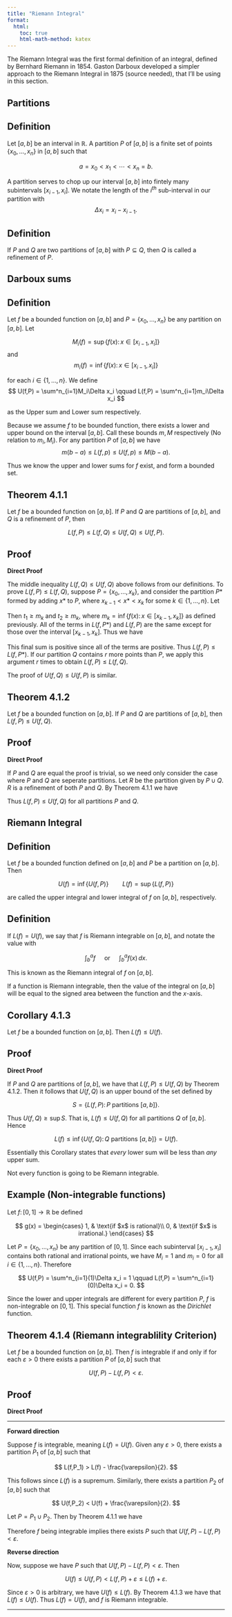 ```yaml
---
title: "Riemann Integral"
format:
  html:
    toc: true
    html-math-method: katex
---
```


The Riemann Integral was the first formal definition of an integral, defined by Bernhard Riemann in 1854. Gaston Darboux developed a simpler approach to the Riemann Integral in 1875 (source needed), that I'll be using in this section.  

## Partitions

::: {.callout-note icon="false"}
## Definition

Let $[a,b]$ be an interval in $\mathbb{R}$. A [partition]{.definition} $P$ of $[a,b]$ is a finite set of points $\{x_0,\ldots,x_n\}$ in $[a,b]$ such that

$$
a = x_0 < x_1 < \cdots < x_n = b.
$$

:::

A partition serves to chop up our interval $[a,b]$ into fintely many subintervals $[x_{i-1},x_{i}]$. We notate the length of the $i^{th}$ sub-interval in our partition with
$$
\Delta x_i = x_i - x_{i-1}.
$$


::: {.callout-note icon="false"}
## Definition

If $P$ and $Q$ are two partitions of $[a,b]$ with $P \subseteq Q$, then $Q$ is called a [refinement]{.definition} of $P$. 

:::


## Darboux sums

::: {.callout-note icon="false"}
## Definition

Let $f$ be a bounded function on $[a,b]$ and $P = \{x_0,\ldots,x_n\}$ be any partition on $[a,b]$. Let

$$
M_i(f) = \sup\{f(x) \colon x \in [x_{i-1},x_i]\}
$$
and
$$
m_i(f) = \inf\{f(x) \colon x \in [x_{i-1},x_i]\}
$$

for each $i \in \{1,\ldots,n\}$. We define
$$
U(f,P) = \sum^n_{i=1}M_i\Delta x_i \qquad L(f,P) = \sum^n_{i=1}m_i\Delta x_i
$$

as the [Upper sum]{.definition} and [Lower sum]{.definition} respectively.

:::

Because we assume $f$ to be bounded function, there exists a lower and upper bound on the interval $[a,b]$. Call these bounds $m,M$ respectively (No relation to $m_i,M_i$). For any partition $P$ of $[a,b]$ we have 
$$
m(b-a) \leq L(f,p) \leq U(f,p) \leq M(b-a).
$$

Thus we know the upper and lower sums for $f$ exist, and form a bounded set.

::: {.callout-note icon="false"}
## Theorem 4.1.1

Let $f$ be a bounded function on $[a,b]$. If $P$ and $Q$ are partitions of $[a,b]$, and $Q$ is a refinement of $P$, then

$$
L(f,P) \leq L(f,Q) \leq U(f,Q) \leq U(f,P).
$$

:::

::: {.callout-tip icon="false" collapse="true"} 
## Proof

**Direct Proof**

The middle inequality $L(f,Q) \leq U(f,Q)$ above follows from our definitions. To prove $L(f,P) \leq L(f,Q)$, suppose $P = \{x_0,\ldots,x_k\}$, and consider the partition $P*$ formed by adding $x*$ to $P$, where $x_{k-1} < x* < x_k$ for some $k \in \{1,\ldots,n\}$. Let

\begin{align*}
t_1 &= \inf \{f(x) \colon x \in [x_{k-1},x*]\}\\
t_2 &= \inf \{f(x) \colon x \in [x*, x_k]\}
\end{align*}

Then $t_1 \geq m_k$ and $t_2 \geq m_k$, where $m_k = \inf \{f(x) \colon x \in [x_{k-1},x_k]\}$ as defined previously. All of the terms in $L(f,P*)$ and $L(f,P)$ are the same except for those over the interval $[x_{k-1},x_k]$. Thus we have

\begin{align*}
L(f,P*) - L(f,P) &= [t_1(x* - x_{k-1}) + t_2(x_k - x*)] - [m_k(x_k - x_{k-1})]\\
&= (t_1 - m_k)(x* - x_{k-1}) + (t_2 - m_k)(x_k - x*).
\end{align*}

This final sum is positive since all of the terms are positive. Thus $L(f,P) \leq L(f,P*)$. If our partition $Q$ contains $r$ more points than $P$, we apply this argument $r$ times to obtain $L(f,P) \leq L(f,Q)$.

The proof of $U(f,Q) \leq U(f,P)$ is similar.

:::


::: {.callout-note icon="false"}
## Theorem 4.1.2

Let $f$ be a bounded function on $[a,b]$. If $P$ and $Q$ are partitions of $[a,b]$, then $L(f,P) \leq U(f,Q)$.

:::

::: {.callout-tip icon="false" collapse="true"} 
## Proof

**Direct Proof**

If $P$ and $Q$ are equal the proof is trivial, so we need only consider the case where $P$ and $Q$ are seperate partitions. Let $R$ be the partition given by $P \cup Q$. $R$ is a refinement of both $P$ and $Q$. By Theorem $4.1.1$ we have

\begin{align*}
L(f,P) \leq L(f,R) &\leq U(f,R) \leq U(f,P)\\
L(f,Q) \leq L(f,R) &\leq U(f,R) \leq U(f,Q)\\
\end{align*}

Thus $L(f,P) \leq U(f,Q)$ for all partitions $P$ and $Q$.

:::

## Riemann Integral

::: {.callout-note icon="false"}
## Definition

Let $f$ be a bounded function defined on $[a,b]$ and $P$ be a partition on $[a,b]$. Then

$$
U(f) = \inf \{U(f,P)\} \qquad L(f) = \sup \{L(f,P)\}
$$

are called the [upper integral]{.definition} and [lower integral]{.definition} of $f$ on $[a,b]$, respectively.
::: 

::: {.callout-note icon="false"}
## Definition

If $L(f) = U(f)$, we say that $f$ is [Riemann integrable]{.definition} on $[a,b]$, and notate the value with

$$
\int^a_b f \quad \text{ or } \quad \int^a_b f(x) \, dx.
$$

This is known as the [Riemann integral]{.definition} of $f$ on $[a,b]$.
:::

If a function is Riemann integrable, then the value of the integral on $[a,b]$ will be equal to the signed area between the function and the $x$-axis. 




::: {.callout-note icon="false"}
## Corollary 4.1.3

Let $f$ be a bounded function on $[a,b]$. Then $L(f) \leq U(f)$.

:::

::: {.callout-tip icon="false" collapse="true"} 
## Proof

**Direct Proof**

If $P$ and $Q$ are partitions of $[a,b]$, we have that $L(f,P) \leq U(f,Q)$ by Theorem $4.1.2$. Then it follows that $U(f,Q)$ is an upper bound of the set defined by

$$
S = \{L(f,P) \colon P \text{ partitions } [a,b]\}.
$$

Thus $U(f,Q) \geq \sup S$. That is, $L(f) \leq U(f,Q)$ for all partitions $Q$ of $[a,b]$. Hence

$$
L(f) \leq \inf \{U(f,Q) \colon Q \text{ partitions } [a,b]\} = U(f).
$$

:::

Essentially this Corollary states that *every* lower sum will be less than *any* upper sum.

Not every function is going to be Riemann integrable.

::: {.callout-warning icon="false"} 
## Example (Non-integrable functions)

Let $f \colon [0,1] \to \mathbb{R}$ be defined

$$
g(x) = \begin{cases}
1, & \text{if $x$ is rational}\\
0, & \text{if $x$ is irrational.}
\end{cases}
$$

Let $P = \{x_0,\ldots,x_n\}$ be any partition of $[0,1]$. Since each subinterval $[x_{i-1},x_i]$ contains both rational and irrational points, we have $M_i = 1$ and $m_i = 0$ for all $i \in \{1,\dots,n\}$. Therefore

$$
U(f,P) = \sum^n_{i=1}(1)\Delta x_i = 1 \qquad L(f,P) = \sum^n_{i=1}(0)\Delta x_i = 0.
$$

Since the lower and upper integrals are different for every partition $P$, $f$ is non-integrable on $[0,1]$. This special function $f$ is known as the *Dirichlet* function.
:::

::: {.callout-note icon="false"}
## Theorem 4.1.4 (Riemann integrablility Criterion)

Let $f$ be a bounded function on $[a,b]$. Then $f$ is integrable if and only if for each $\varepsilon > 0$ there exists a partition $P$ of $[a,b]$ such that

$$
U(f,P) - L(f,P) < \varepsilon.
$$

:::

::: {.callout-tip icon="false" collapse="true"} 
## Proof

**Direct Proof**

-------------

**Forward direction**

Suppose $f$ is integrable, meaning $L(f) = U(f)$. Given any $\varepsilon > 0$, there exists a partition $P_1$ of $[a,b]$ such that

$$
L(f,P_1) > L(f) - \frac{\varepsilon}{2}.
$$

This follows since $L(f)$ is a supremum. Similarly, there exists a partition $P_2$ of $[a,b]$ such that

$$
U(f,P_2) < U(f) + \frac{\varepsilon}{2}.
$$

Let $P = P_1 \cup P_2$. Then by Theorem $4.1.1$ we have

\begin{align*}
U(f,P) - L(f,P) &\leq U(f,P_2) - L(f,P_1)\\
&< \left[U(f) + \frac{\varepsilon}{2}\right] - \left[L(f) - \frac{\varepsilon}{2}\right]\\
&= U(f) - L(f) + \varepsilon = \varepsilon.
\end{align*}

Therefore $f$ being integrable implies there exists $P$ such that $U(f,P) - L(f,P) < \varepsilon$.

**Reverse direction**

Now, suppose we have $P$ such that $U(f,P) - L(f,P) < \varepsilon$. Then

$$
U(f) \leq U(f,P) < L(f,P) + \varepsilon \leq L(f) + \varepsilon.
$$

Since $\varepsilon > 0$ is arbitrary, we have $U(f) \leq L(f)$. By Theorem $4.1.3$ we have that $L(f) \leq U(f)$. Thus $L(f) = U(f)$, and $f$ is Riemann integrable.

:::

--------------


